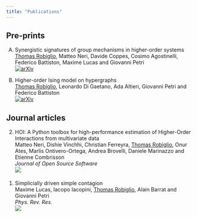 ```yaml
---
title: "Publications"
---
```


## Pre-prints

A) Synergistic signatures of group mechanisms in higher-order systems<br />
    <u>Thomas Robiglio</u>, Matteo Neri, Davide Coppes, Cosimo Agostinelli, Federico Battiston, Maxime Lucas and Giovanni Petri<br />
    [![arXiv](https://img.shields.io/badge/arXiv-2401.11588-b31b1b.svg)](https://arxiv.org/abs/2401.11588)<br />

B) Higher-order Ising model on hypergraphs<br />
    <u>Thomas Robiglio</u>, Leonardo Di Gaetano, Ada Altieri, Giovanni Petri and Federico Battiston<br />
    [![arXiv](https://img.shields.io/badge/arXiv-2411.19618-b31b1b.svg)](https://arxiv.org/abs/2411.19618)<br />

## Journal articles

<ol reversed><li> HOI: A Python toolbox for high-performance estimation of Higher-Order Interactions from multivariate data<br />
    Matteo Neri, Dishie Vinchhi, Christian Ferreyra, <u>Thomas Robiglio</u>, Onur Ates, Marlis Ontivero-Ortega, Andrea Brovelli, Daniele Marinazzo and Etienne Combrisson<br />
    *Journal of Open Source Software*<br />
    <a href="https://doi.org/10.21105/joss.07360"><img src="https://img.shields.io/badge/DOI-10.21105/joss.07360-blue.svg"></a><br />
</li> <br />
<li> Simplicially driven simple contagion<br />
    Maxime Lucas, Iacopo Iacopini, <u>Thomas Robiglio</u>, Alain Barrat and Giovanni Petri<br />
    *Phys. Rev. Res.*<br />
    <a href="https://doi.org/10.1103/PhysRevResearch.5.013201"><img src="https://img.shields.io/badge/DOI-10.1103/PhysRevResearch.5.013201-blue.svg"></a><br />
</li> <br />
</ol>